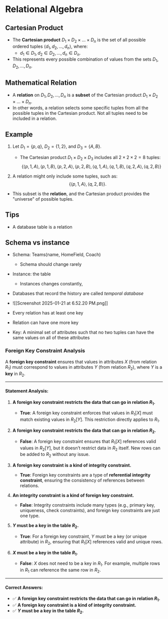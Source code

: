 # Relational Algebra

## Cartesian Product

- The **Cartesian product** $D_1 \times D_2 \times \ldots \times D_n$ is the set of all possible ordered tuples $\langle d_1, d_2, \ldots, d_n \rangle$, where:
  - $d_1 \in D_1, d_2 \in D_2, \ldots, d_n \in D_n$.
- This represents every possible combination of values from the sets $D_1, D_2, \ldots, D_n$.

## Mathematical Relation

- A **relation** on $D_1, D_2, \ldots, D_n$ is a **subset** of the Cartesian product $D_1 \times D_2 \times \ldots \times D_n$.
- In other words, a relation selects some specific tuples from all the possible tuples in the Cartesian product. Not all tuples need to be included in a relation.

## Example

1. Let $D_1 = \{p, q\}$, $D_2 = \{1, 2\}$, and $D_3 = \{A, B\}$.

   - The Cartesian product $D_1 \times D_2 \times D_3$ includes all $2 \times 2 \times 2 = 8$ tuples:
     $$
     \{\langle p, 1, A \rangle, \langle p, 1, B \rangle, \langle p, 2, A \rangle, \langle p, 2, B \rangle, \langle q, 1, A \rangle, \langle q, 1, B \rangle, \langle q, 2, A \rangle, \langle q, 2, B \rangle\}
     $$

2. A relation might only include some tuples, such as:
   $$
   \{\langle p, 1, A \rangle, \langle q, 2, B \rangle\}.
   $$

- This subset is the **relation**, and the Cartesian product provides the "universe" of possible tuples.

## Tips

- A database table is a relation

## Schema vs instance

- Schema: Teams(name, HomeField, Coach)
  - Schema should change rarely
- Instance: the table

  - Instances changes constantly,

- Databases that record the history are called _temporal database_
- ![[Screenshot 2025-01-21 at 6.52.20 PM.png]]

- Every relation has at least one key

- Relation can have one more key

- Key: A minimal set of attributes such that no two tuples can have the same values on all of these attributes

### Foreign Key Constraint Analysis

A **foreign key constraint** ensures that values in attributes $X$ (from relation $R_1$) must correspond to values in attributes $Y$ (from relation $R_2$), where $Y$ is a **key** in $R_2$.

---

#### Statement Analysis:

1. **A foreign key constraint restricts the data that can go in relation $R_1$.**

   - **True**: A foreign key constraint enforces that values in $R_1[X]$ must match existing values in $R_2[Y]$. This restriction directly applies to $R_1$.

2. **A foreign key constraint restricts the data that can go in relation $R_2$.**

   - **False**: A foreign key constraint ensures that $R_1[X]$ references valid values in $R_2[Y]$, but it doesn’t restrict data in $R_2$ itself. New rows can be added to $R_2$ without any issue.

3. **A foreign key constraint is a kind of integrity constraint.**

   - **True**: Foreign key constraints are a type of **referential integrity constraint**, ensuring the consistency of references between relations.

4. **An integrity constraint is a kind of foreign key constraint.**

   - **False**: Integrity constraints include many types (e.g., primary key, uniqueness, check constraints), and foreign key constraints are just one type.

5. **$Y$ must be a key in the table $R_2$.**

   - **True**: For a foreign key constraint, $Y$ must be a key (or unique attribute) in $R_2$, ensuring that $R_1[X]$ references valid and unique rows.

6. **$X$ must be a key in the table $R_1$.**
   - **False**: $X$ does not need to be a key in $R_1$. For example, multiple rows in $R_1$ can reference the same row in $R_2$.

---

#### Correct Answers:

- ✅ **A foreign key constraint restricts the data that can go in relation $R_1$.**
- ✅ **A foreign key constraint is a kind of integrity constraint.**
- ✅ **$Y$ must be a key in the table $R_2$.**
